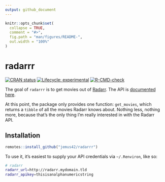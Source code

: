 ```yaml
---
output: github_document
---
```


<!-- README.md is generated from README.Rmd. Please edit that file -->

```r
knitr::opts_chunk$set(
  collapse = TRUE,
  comment = "#>",
  fig.path = "man/figures/README-",
  out.width = "100%"
)
```
# radarrr

<!-- badges: start -->
[![CRAN status](https://www.r-pkg.org/badges/version/radarrr)](https://CRAN.R-project.org/package=radarrr)
[![Lifecycle: experimental](https://img.shields.io/badge/lifecycle-experimental-orange.svg)](https://www.tidyverse.org/lifecycle/#experimental)
[![R-CMD-check](https://github.com/jemus42/radarrr/workflows/R-CMD-check/badge.svg)](https://github.com/jemus42/radarrr/actions)
<!-- badges: end -->

The goal of `radarrr` is to get movies out of [Radarr](https://github.com/Radarr/Radarr). The API is [documented here](https://radarr.video/docs/api/).

At this point, the package only provides one function: `get_movies`, which returns a `tibble` of all the movies Radarr knows about. Nothing less, nothing more, because that's the only thing I'm really interested in with the Radarr API.

## Installation

```r
remotes::install_github("jemus42/radarrr")
```

To use it, it's easiest to supply your API credentials via `~/.Renviron`, like so:

```sh
# radarr
radarr_url=http://radarr.mydomain.tld
radarr_apikey=thisisanalphanumericstring
```
